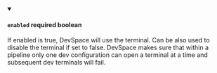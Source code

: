
<details className="config-field" data-expandable="false" open>
<summary>

#### `enabled` <span class="config-field-required" data-required="false">required</span> <span class="config-field-type">boolean</span> <span class="config-field-default"></span>

If enabled is true, DevSpace will use the terminal. Can be also
used to disable the terminal if set to false. DevSpace makes sure
that within a pipeline only one dev configuration can open a terminal
at a time and subsequent dev terminals will fail.

</summary>



</details>
